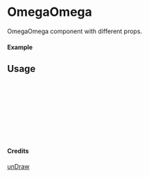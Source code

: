 
<Meta of={OmegaOmega} title="unDraw/OmegaOmega" />

# OmegaOmega

OmegaOmega component with different props.

#### Example

<Canvas of={OmegaOmega.Primary} />

## Usage

```ts
import { OmegaOmega } from "yadl-ui";

const Example = () => {
  return (
      <OmegaOmega />
  );
};

export default Example;
```

#### Credits
[unDraw](https://undraw.co/illustrations)
